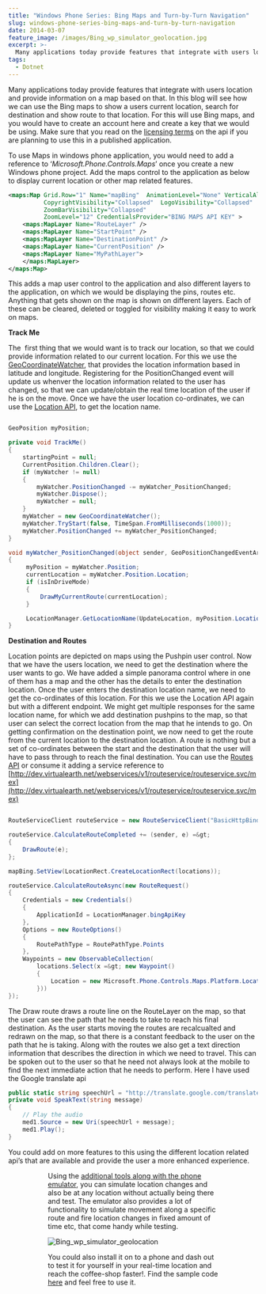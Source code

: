 ```yaml
---
title: "Windows Phone Series: Bing Maps and Turn-by-Turn Navigation"
slug: windows-phone-series-bing-maps-and-turn-by-turn-navigation
date: 2014-03-07
feature_image: /images/Bing_wp_simulator_geolocation.jpg
excerpt: >-
  Many applications today provide features that integrate with users location and provide information on a map based on that. In this blog will see how we can use the Bing...
tags:
  - Dotnet
---
```

Many applications today provide features that integrate with users location and provide information on a map based on that. In this blog will see how we can use the Bing maps to show a users current location, search for destination and show route to that location. For this will use Bing maps, and you would have to create an account here and create a key that we would be using. Make sure that you read on the [licensing terms](http://www.microsoft.com/maps/product/terms.html) on the api if you are planning to use this in a published application.

To use Maps in windows phone application, you would need to add a reference to ‘_Microsoft.Phone.Controls.Maps_’ once you create a new Windows phone project. Add the maps control to the application as below to display current location or other map related features.

```xml
<maps:Map Grid.Row="1" Name="mapBing"  AnimationLevel="None" VerticalAlignment="Stretch" VerticalContentAlignment="Stretch""
          CopyrightVisibility="Collapsed"  LogoVisibility="Collapsed"
          ZoomBarVisibility="Collapsed"
          ZoomLevel="12" CredentialsProvider="BING MAPS API KEY" >
    <maps:MapLayer Name="RouteLayer" />
    <maps:MapLayer Name="StartPoint" />
    <maps:MapLayer Name="DestinationPoint" />
    <maps:MapLayer Name="CurrentPosition" />
    <maps:MapLayer Name="MyPathLayer">
    </maps:MapLayer>
</maps:Map>

```

This adds a map user control to the application and also different layers to the application, on which we would be displaying the pins, routes etc. Anything that gets shown on the map is shown on different layers. Each of these can be cleared, deleted or toggled for visibility making it easy to work on maps.

**Track Me**

The  first thing that we would want is to track our location, so that we could provide information related to our current location. For this we use the [GeoCoordinateWatcher](http://msdn.microsoft.com/en-us/library/system.device.location.geocoordinatewatcher\(v=vs.110\).aspx), that provides the location information based in latitude and longitude. Registering for the PositionChanged event will update us whenver the location information related to the user has changed, so that we can update/obtain the real time location of the user if he is on the move. Once we have the user location co-ordinates, we can use the [Location API](http://msdn.microsoft.com/en-us/library/ff701715.aspx), to get the location name.

```csharp

GeoPosition myPosition;

private void TrackMe()
{
    startingPoint = null;
    CurrentPosition.Children.Clear();
    if (myWatcher != null)
    {
        myWatcher.PositionChanged -= myWatcher_PositionChanged;
        myWatcher.Dispose();
        myWatcher = null;
    }
    myWatcher = new GeoCoordinateWatcher();
    myWatcher.TryStart(false, TimeSpan.FromMilliseconds(1000));
    myWatcher.PositionChanged += myWatcher_PositionChanged;
}

void myWatcher_PositionChanged(object sender, GeoPositionChangedEventArgs e)
{
     myPosition = myWatcher.Position;
     currentLocation = myWatcher.Position.Location;
     if (isInDriveMode)
     {
         DrawMyCurrentRoute(currentLocation);
     }

     LocationManager.GetLocationName(UpdateLocation, myPosition.Location.Latitude.ToString(), myPosition.Location.Longitude.ToString());
}

```

**Destination and Routes**

Location points are depicted on maps using the Pushpin user control. Now that we have the users location, we need to get the destination where the user wants to go. We have added a simple panorama control where in one of them has a map and the other has the details to enter the destination location. Once the user enters the destination location name, we need to get the co-ordinates of this location. For this we use the Location API again but with a different endpoint. We might get multiple responses for the same location name, for which we add destination pushpins to the map, so that user can select the correct location from the map that he intends to go. On getting confirmation on the destination point, we now need to get the route from the current location to the destination location. A route is nothing but a set of co-ordinates between the start and the destination that the user will have to pass through to reach the final destination. You can use the [Routes API](http://msdn.microsoft.com/en-us/library/ff701705.aspx) or consume it adding a service reference to [http://dev.virtualearth.net/webservices/v1/routeservice/routeservice.svc/mex](http://dev.virtualearth.net/webservices/v1/routeservice/routeservice.svc/mex)

```csharp

RouteServiceClient routeService = new RouteServiceClient("BasicHttpBinding_IRouteService");

routeService.CalculateRouteCompleted += (sender, e) =&gt;
{
    DrawRoute(e);
};

mapBing.SetView(LocationRect.CreateLocationRect(locations));

routeService.CalculateRouteAsync(new RouteRequest()
{
    Credentials = new Credentials()
    {
        ApplicationId = LocationManager.bingApiKey
    },
    Options = new RouteOptions()
    {
        RoutePathType = RoutePathType.Points
    },
    Waypoints = new ObservableCollection(
        locations.Select(x =&gt; new Waypoint()
        {
            Location = new Microsoft.Phone.Controls.Maps.Platform.Location() { Latitude = x.Latitude, Longitude = x.Longitude }
        }))
});

```

The Draw route draws a route line on the RouteLayer on the map, so that the user can see the path that he needs to take to reach his final destination. As the user starts moving the routes are recalcualted and redrawn on the map, so that there is a constant feedback to the user on the path that he is taking. Along with the routes we also get a text direction information that describes the direction in which we need to travel. This can be spoken out to the user so that he need not always look at the mobile to find the next immediate action that he needs to perform. Here I have used the Google translate api

```csharp
public static string speechUrl = "http://translate.google.com/translate_tts?tl=en&amp;q=";
private void SpeakText(string message)
{
    // Play the audio
    med1.Source = new Uri(speechUrl + message);
    med1.Play();
}

```

You could add on more features to this using the different location related api’s that are available and provide the user a more enhanced experience.

<Figure src="/images/Bing_wp_route.jpg" caption="![Bing_wp_place_search](/images/Bing_wp_place_search.jpg)" />

<Figure src="/images/Bing_wp_directions_text.jpg" caption="**Testing**" />

Using the [additional tools along with the phone emulator](http://msdn.microsoft.com/en-us/library/windowsphone/develop/hh202933\(v=vs.105\).aspx), you can simulate location changes and also be at any location without actually being there and test. The emulator also provides a lot of functionality to simulate movement along a specific route and fire location changes in fixed amount of time etc, that come handy while testing.

![Bing_wp_simulator_geolocation](/images/Bing_wp_simulator_geolocation.jpg)

You could also install it on to a phone and dash out to test it for yourself in your real-time location and reach the coffee-shop faster!. Find the sample code [here](https://github.com/rahulpnath/Blog/tree/master/SimpleGPS) and feel free to use it.